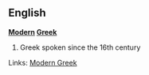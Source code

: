 ==English==
'''[[Modern]] [[Greek]]'''
# Greek spoken since the 16th century

Links: [[w:Modern Greek|Modern Greek]]